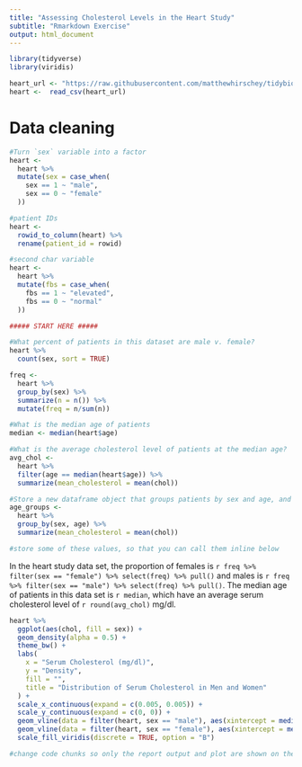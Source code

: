 ```yaml
---
title: "Assessing Cholesterol Levels in the Heart Study"
subtitle: "Rmarkdown Exercise"
output: html_document  
---
```


```r
library(tidyverse)
library(viridis)
```

```r
heart_url <- "https://raw.githubusercontent.com/matthewhirschey/tidybiology.org/main/data/heart.csv"
heart <-  read_csv(heart_url)
```

# Data cleaning
```r
#Turn `sex` variable into a factor
heart <- 
  heart %>% 
  mutate(sex = case_when(
    sex == 1 ~ "male",
    sex == 0 ~ "female"
  ))

#patient IDs
heart <- 
  rowid_to_column(heart) %>% 
  rename(patient_id = rowid)

#second char variable
heart <- 
  heart %>% 
  mutate(fbs = case_when(
    fbs == 1 ~ "elevated",
    fbs == 0 ~ "normal"
  ))

```

```r
##### START HERE #####

#What percent of patients in this dataset are male v. female?
heart %>% 
  count(sex, sort = TRUE)

freq <- 
  heart %>% 
  group_by(sex) %>% 
  summarize(n = n()) %>% 
  mutate(freq = n/sum(n))

#What is the median age of patients
median <- median(heart$age)

#What is the average cholesterol level of patients at the median age?
avg_chol <- 
  heart %>% 
  filter(age == median(heart$age)) %>% 
  summarize(mean_cholesterol = mean(chol))

#Store a new dataframe object that groups patients by sex and age, and then calculates the average cholesterol levels for patients in this group
age_groups <- 
  heart %>% 
  group_by(sex, age) %>% 
  summarize(mean_cholesterol = mean(chol))

#store some of these values, so that you can call them inline below
```
  
  
In the heart study data set, the proportion of females is `r freq %>% filter(sex == "female") %>% select(freq) %>% pull()` and males is `r freq %>% filter(sex == "male") %>% select(freq) %>% pull()`. The median age of patients in this data set is `r median`, which have an average serum cholesterol level of `r round(avg_chol)` mg/dl.  

```r
heart %>% 
  ggplot(aes(chol, fill = sex)) +
  geom_density(alpha = 0.5) +
  theme_bw() +
  labs(
    x = "Serum Cholesterol (mg/dl)",
    y = "Density",
    fill = "",
    title = "Distribution of Serum Cholesterol in Men and Women"
  ) +
  scale_x_continuous(expand = c(0.005, 0.005)) +
  scale_y_continuous(expand = c(0, 0)) +
  geom_vline(data = filter(heart, sex == "male"), aes(xintercept = median(chol)), colour = "yellow", size = 1, linetype  = 2) +
  geom_vline(data = filter(heart, sex == "female"), aes(xintercept = median(chol)), colour = "navy", size = 1, linetype = 2) +
  scale_fill_viridis(discrete = TRUE, option = "B")

#change code chunks so only the report output and plot are shown on the knitted report

```
